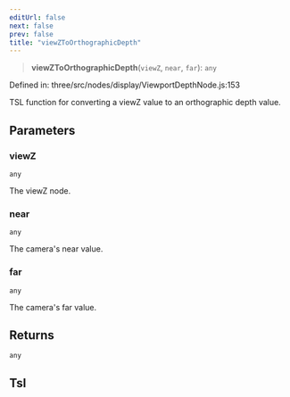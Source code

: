 ```yaml
---
editUrl: false
next: false
prev: false
title: "viewZToOrthographicDepth"
---
```


> **viewZToOrthographicDepth**(`viewZ`, `near`, `far`): `any`

Defined in: three/src/nodes/display/ViewportDepthNode.js:153

TSL function for converting a viewZ value to an orthographic depth value.

## Parameters

### viewZ

`any`

The viewZ node.

### near

`any`

The camera's near value.

### far

`any`

The camera's far value.

## Returns

`any`

## Tsl
